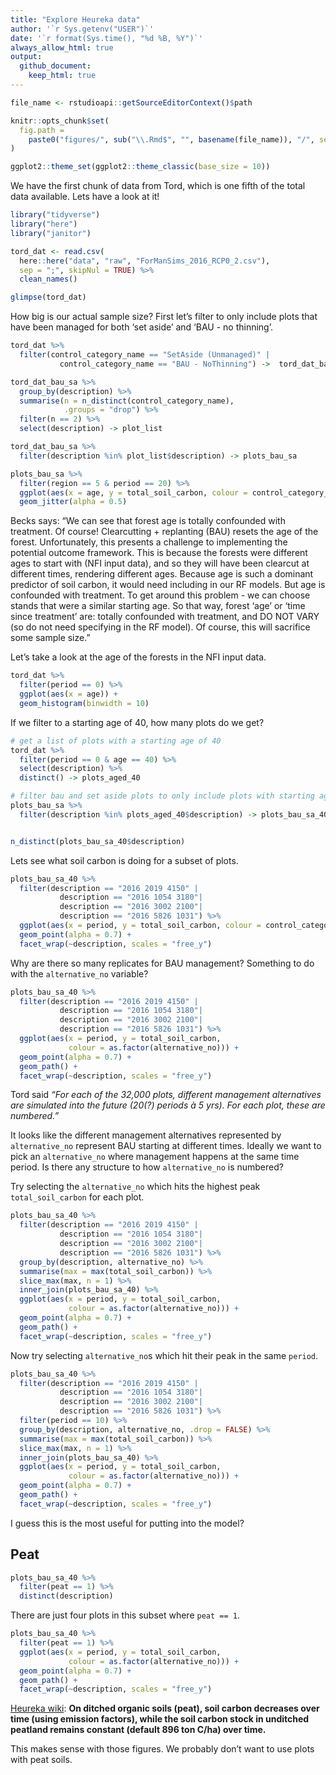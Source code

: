 ```yaml
---
title: "Explore Heureka data"
author: '`r Sys.getenv("USER")`'
date: '`r format(Sys.time(), "%d %B, %Y")`' 
always_allow_html: true
output: 
  github_document:
    keep_html: true
---
```

	
```r
file_name <- rstudioapi::getSourceEditorContext()$path

knitr::opts_chunk$set(
  fig.path =
    paste0("figures/", sub("\\.Rmd$", "", basename(file_name)), "/", sep = "")
)

ggplot2::theme_set(ggplot2::theme_classic(base_size = 10))
```

We have the first chunk of data from Tord, which is one fifth of the total data available.
Lets have a look at it!

```r
library("tidyverse")
library("here")
library("janitor")
```

```r
tord_dat <- read.csv(
  here::here("data", "raw", "ForManSims_2016_RCP0_2.csv"), 
  sep = ";", skipNul = TRUE) %>% 
  clean_names()

glimpse(tord_dat)
```

How big is our actual sample size? 
First let's filter to only include plots that have been managed for both 'set aside' and 'BAU - no thinning'.

```r
tord_dat %>% 
  filter(control_category_name == "SetAside (Unmanaged)" |
           control_category_name == "BAU - NoThinning") ->  tord_dat_bau_sa

tord_dat_bau_sa %>% 
  group_by(description) %>% 
  summarise(n = n_distinct(control_category_name),
            .groups = "drop") %>% 
  filter(n == 2) %>% 
  select(description) -> plot_list

tord_dat_bau_sa %>% 
  filter(description %in% plot_list$description) -> plots_bau_sa
```

```r
plots_bau_sa %>% 
  filter(region == 5 & period == 20) %>% 
  ggplot(aes(x = age, y = total_soil_carbon, colour = control_category_name)) +
  geom_jitter(alpha = 0.5)
```

Becks says: "We can see that forest age is totally confounded with treatment. Of course! 
Clearcutting + replanting (BAU) resets the age of the forest. 
Unfortunately, this presents a challenge to implementing the potential outcome framework.
This is because the forests were different ages to start with (NFI input data), 
and so they will have been clearcut at different times, rendering different ages.
Because age is such a dominant predictor of soil carbon, it would need including in our RF models. 
But age is confounded with treatment.
To get around this problem - we can choose stands that were a similar starting age. 
So  that way, forest ‘age’ or ‘time since treatment’ are: totally confounded with treatment, and DO NOT VARY (so do not need specifying in the RF model).
Of course, this will sacrifice some sample size." 

Let's take a look at the age of the forests in the NFI input data.

```r
tord_dat %>% 
  filter(period == 0) %>% 
  ggplot(aes(x = age)) +
  geom_histogram(binwidth = 10)
```

If we filter to a starting age of 40, how many plots do we get?

```r
# get a list of plots with a starting age of 40
tord_dat %>% 
  filter(period == 0 & age == 40) %>% 
  select(description) %>% 
  distinct() -> plots_aged_40

# filter bau and set aside plots to only include plots with starting age of 40
plots_bau_sa %>% 
  filter(description %in% plots_aged_40$description) -> plots_bau_sa_40


n_distinct(plots_bau_sa_40$description)

```

Lets see what soil carbon is doing for a subset of plots.

```r
plots_bau_sa_40 %>% 
  filter(description == "2016 2019 4150" |
           description == "2016 1054 3180"|
           description == "2016 3002 2100"|
           description == "2016 5826 1031") %>% 
  ggplot(aes(x = period, y = total_soil_carbon, colour = control_category_name)) +
  geom_point(alpha = 0.7) +
  facet_wrap(~description, scales = "free_y")
```

Why are there so many replicates for BAU management?
Something to do with the `alternative_no` variable?

```r
plots_bau_sa_40 %>% 
  filter(description == "2016 2019 4150" |
           description == "2016 1054 3180"|
           description == "2016 3002 2100"|
           description == "2016 5826 1031") %>% 
  ggplot(aes(x = period, y = total_soil_carbon, 
             colour = as.factor(alternative_no))) +
  geom_point(alpha = 0.7) +
  geom_path() +
  facet_wrap(~description, scales = "free_y")
```

Tord said _"For each of the 32,000 plots, 
different management alternatives are simulated into the future (20(?) periods à 5 yrs). 
For each plot, these are numbered."_

It looks like the different management alternatives represented by `alternative_no` represent BAU starting at different times.
Ideally we want to pick an `alternative_no` where management happens at the same time period. 
Is there any structure to how `alternative_no` is numbered?

Try selecting the `alternative_no` which hits the highest peak `total_soil_carbon` for each plot.

```r
plots_bau_sa_40 %>% 
  filter(description == "2016 2019 4150" |
           description == "2016 1054 3180"|
           description == "2016 3002 2100"|
           description == "2016 5826 1031") %>% 
  group_by(description, alternative_no) %>% 
  summarise(max = max(total_soil_carbon)) %>% 
  slice_max(max, n = 1) %>% 
  inner_join(plots_bau_sa_40) %>% 
  ggplot(aes(x = period, y = total_soil_carbon, 
             colour = as.factor(alternative_no))) +
  geom_point(alpha = 0.7) +
  geom_path() +
  facet_wrap(~description, scales = "free_y")
```
Now try selecting `alternative_no`s which hit their peak in the same `period`.

```r
plots_bau_sa_40 %>% 
  filter(description == "2016 2019 4150" |
           description == "2016 1054 3180"|
           description == "2016 3002 2100"|
           description == "2016 5826 1031") %>% 
  filter(period == 10) %>% 
  group_by(description, alternative_no, .drop = FALSE) %>% 
  summarise(max = max(total_soil_carbon)) %>% 
  slice_max(max, n = 1) %>% 
  inner_join(plots_bau_sa_40) %>% 
  ggplot(aes(x = period, y = total_soil_carbon, 
             colour = as.factor(alternative_no))) +
  geom_point(alpha = 0.7) +
  geom_path() +
  facet_wrap(~description, scales = "free_y")
```

I guess this is the most useful for putting into the model?

## Peat

```r
plots_bau_sa_40 %>% 
  filter(peat == 1) %>% 
  distinct(description)
```

There are just four plots in this subset where `peat == 1`.

```r
plots_bau_sa_40 %>% 
  filter(peat == 1) %>% 
  ggplot(aes(x = period, y = total_soil_carbon, 
             colour = as.factor(alternative_no))) +
  geom_point(alpha = 0.7) +
  geom_path() +
  facet_wrap(~description, scales = "free_y")
```

[Heureka wiki](https://www.heurekaslu.se/wiki/Carbon_sequestration): __On ditched organic soils (peat), soil carbon decreases over time (using emission factors), while the soil carbon stock in unditched peatland remains constant (default 896 ton C/ha) over time.__

This makes sense with those figures. 
We probably don't want to use plots with peat soils.
